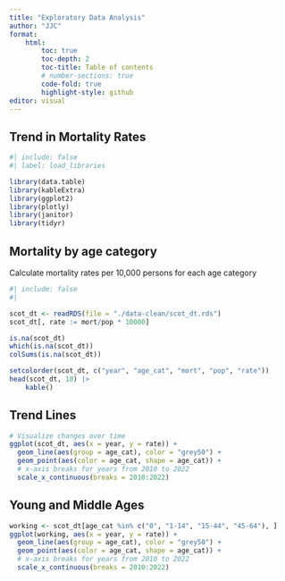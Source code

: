 ```yaml
---
title: "Exploratory Data Analysis"
author: "JJC"
format: 
    html:
        toc: true
        toc-depth: 2
        toc-title: Table of contents
        # number-sections: true
        code-fold: true
        highlight-style: github
editor: visual
---
```


## Trend in Mortality Rates

```r
#| include: false
#| label: load_libraries

library(data.table)
library(kableExtra)
library(ggplot2)
library(plotly)
library(janitor)
library(tidyr)
```

## Mortality by age category

Calculate mortality rates per 10,000 persons for each age category

```r
#| include: false
#| 

scot_dt <- readRDS(file = "./data-clean/scot_dt.rds")
scot_dt[, rate := mort/pop * 10000]

is.na(scot_dt)
which(is.na(scot_dt))
colSums(is.na(scot_dt))

setcolorder(scot_dt, c("year", "age_cat", "mort", "pop", "rate"))
head(scot_dt, 10) |> 
    kable()
```

## Trend Lines

```r

# Visualize changes over time
ggplot(scot_dt, aes(x = year, y = rate)) +
  geom_line(aes(group = age_cat), color = "grey50") +
  geom_point(aes(color = age_cat, shape = age_cat)) +
  # x-axis breaks for years from 2010 to 2022
  scale_x_continuous(breaks = 2010:2022) 
```

## Young and Middle Ages

```r

 
working <- scot_dt[age_cat %in% c("0", "1-14", "15-44", "45-64"), ]
ggplot(working, aes(x = year, y = rate)) +
  geom_line(aes(group = age_cat), color = "grey50") +
  geom_point(aes(color = age_cat, shape = age_cat)) +
  # x-axis breaks for years from 2010 to 2022
  scale_x_continuous(breaks = 2010:2022) 

```

